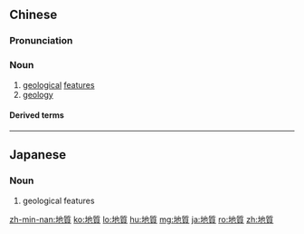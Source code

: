 {{also|地质}}
==Chinese==
{{zh-forms|s=地质}}
{{wikipedia|lang=zh}}

===Pronunciation===
{{zh-pron
|m=dì質,tl=y
|c=dei6 zat1
|mn=kh:tē-chit/tp:tōe-chit
|cat=n
}}

===Noun===
{{zh-noun}}

# [[geological]] [[features]]
# [[geology]]

====Derived terms====
{{zh-der|地質年代|地質災害|地質學}}

{{zh-cat|Geology}}

----

==Japanese==
{{ja-kanjitab|ち|しつ|yomi=on}}

===Noun===
{{ja-noun|ちしつ}}

# geological features

[[zh-min-nan:地質]]
[[ko:地質]]
[[lo:地質]]
[[hu:地質]]
[[mg:地質]]
[[ja:地質]]
[[ro:地質]]
[[zh:地質]]